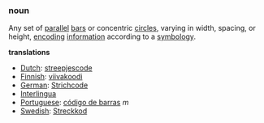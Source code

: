 ===noun===

Any set of [[parallel]] [[bar]]s or concentric [[circle]]s, varying in width, spacing, or height, [[encode|encoding]] [[information]] according to a [[symbology]].

'''translations'''
*[[Dutch]]: [[streepjescode]]
*[[Finnish]]: [[viivakoodi]]
*[[German]]: [[Strichcode]]
*[[Interlingua]] [[]]
*[[Portuguese]]: [[código de barras]] ''m''
*[[Swedish]]: [[Streckkod]]